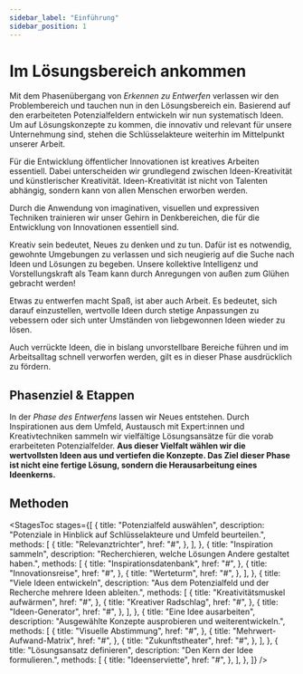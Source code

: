 ```yaml
---
sidebar_label: "Einführung"
sidebar_position: 1
---
```



# Im Lösungsbereich ankommen

Mit dem Phasenübergang von _Erkennen zu Entwerfen_ verlassen wir den Problembereich und tauchen nun in den Lösungsbereich ein. Basierend auf den erarbeiteten Potenzialfeldern entwickeln wir nun systematisch Ideen. Um auf Lösungskonzepte zu kommen, die innovativ und relevant für unsere Unternehmung sind, stehen die Schlüsselakteure weiterhin im Mittelpunkt unserer Arbeit.

Für die Entwicklung öffentlicher Innovationen ist kreatives Arbeiten essentiell. Dabei unterscheiden wir grundlegend zwischen Ideen-Kreativität und künstlerischer Kreativität. Ideen-Kreativität ist nicht von Talenten abhängig, sondern kann von allen Menschen erworben werden.

Durch die Anwendung von imaginativen, visuellen und expressiven Techniken trainieren wir unser Gehirn in Denkbereichen, die für die Entwicklung von Innovationen essentiell sind.

Kreativ sein bedeutet, Neues zu denken und zu tun. Dafür ist es notwendig, gewohnte Umgebungen zu verlassen und sich neugierig auf die Suche nach Ideen und Lösungen zu begeben. Unsere kollektive Intelligenz und Vorstellungskraft als Team kann durch Anregungen von außen zum Glühen gebracht werden!

Etwas zu entwerfen macht Spaß, ist aber auch Arbeit. Es bedeutet, sich darauf einzustellen, wertvolle Ideen durch stetige Anpassungen zu vebessern oder sich unter Umständen von liebgewonnen Ideen wieder zu lösen.

Auch verrückte Ideen, die in bislang unvorstellbare Bereiche führen und im Arbeitsalltag schnell verworfen werden, gilt es in dieser Phase ausdrücklich zu fördern.

## Phasenziel & Etappen

In der _Phase des Entwerfens_ lassen wir Neues entstehen. Durch Inspirationen aus dem Umfeld, Austausch mit Expert:innen und Kreativtechniken sammeln wir vielfältige Lösungsansätze für die vorab erarbeiteten Potenzialfelder. **Aus dieser Vielfalt wählen wir die wertvollsten Ideen aus und vertiefen die Konzepte. Das Ziel dieser Phase ist nicht eine fertige Lösung, sondern die Herausarbeitung eines Ideenkerns.**

## Methoden

<StagesToc
  stages={[
    {
      title: "Potenzialfeld auswählen",
      description:
        "Potenziale in Hinblick auf Schlüsselakteure und Umfeld beurteilen.",
      methods: [
        {
          title: "Relevanztrichter",
          href: "#",
        },
      ],
    },
    {
      title: "Inspiration sammeln",
      description: "Recherchieren, welche Lösungen Andere gestaltet haben.",
      methods: [
        {
          title: "Inspirationsdatenbank",
          href: "#",
        },
        {
          title: "Innovationsreise",
          href: "#",
        },
        {
          title: "Werteturm",
          href: "#",
        },
      ],
    },
    {
      title: "Viele Ideen entwickeln",
      description:
        "Aus dem Potenzialfeld und der Recherche mehrere Ideen ableiten.",
      methods: [
        {
          title: "Kreativitätsmuskel aufwärmen",
          href: "#",
        },
        {
          title: "Kreativer Radschlag",
          href: "#",
        },
        {
          title: "Ideen-Generator",
          href: "#",
        },
      ],
    },
    {
      title: "Eine Idee ausarbeiten",
      description: "Ausgewählte Konzepte ausprobieren und weiterentwickeln.",
      methods: [
        {
          title: "Visuelle Abstimmung",
          href: "#",
        },
        {
          title: "Mehrwert-Aufwand-Matrix",
          href: "#",
        },
        {
          title: "Zukunftstheater",
          href: "#",
        },
      ],
    },
    {
      title: "Lösungsansatz definieren",
      description: "Den Kern der Idee formulieren.",
      methods: [
        {
          title: "Ideenserviette",
          href: "#",
        },
      ],
    },
  ]}
/>
